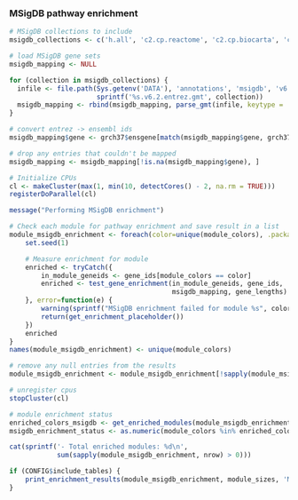 ### MSigDB pathway enrichment

```r
# MSigDB collections to include
msigdb_collections <- c('h.all', 'c2.cp.reactome', 'c2.cp.biocarta', 'c3.mir', 'c3.tft', 'c7.all')

# load MSigDB gene sets
msigdb_mapping <- NULL

for (collection in msigdb_collections) {
  infile <- file.path(Sys.getenv('DATA'), 'annotations', 'msigdb', 'v6.2', 
                      sprintf('%s.v6.2.entrez.gmt', collection))
  msigdb_mapping <- rbind(msigdb_mapping, parse_gmt(infile, keytype = 'entrez'))
}

# convert entrez -> ensembl ids
msigdb_mapping$gene <- grch37$ensgene[match(msigdb_mapping$gene, grch37$entrez)]

# drop any entries that couldn't be mapped
msigdb_mapping <- msigdb_mapping[!is.na(msigdb_mapping$gene), ]
```

```r
# Initialize CPUs
cl <- makeCluster(max(1, min(10, detectCores() - 2, na.rm = TRUE)))
registerDoParallel(cl)

message("Performing MSigDB enrichment")

# Check each module for pathway enrichment and save result in a list
module_msigdb_enrichment <- foreach(color=unique(module_colors), .packages=c('goseq')) %dopar% {
    set.seed(1)

    # Measure enrichment for module
    enriched <- tryCatch({
        in_module_geneids <- gene_ids[module_colors == color]
        enriched <- test_gene_enrichment(in_module_geneids, gene_ids,
                                         msigdb_mapping, gene_lengths)
    }, error=function(e) {
        warning(sprintf("MSigDB enrichment failed for module %s", color))
        return(get_enrichment_placeholder())
    })
    enriched
}
names(module_msigdb_enrichment) <- unique(module_colors)

# remove any null entries from the results
module_msigdb_enrichment <- module_msigdb_enrichment[!sapply(module_msigdb_enrichment, is.null)]

# unregister cpus
stopCluster(cl)

# module enrichment status
enriched_colors_msigdb <- get_enriched_modules(module_msigdb_enrichment)
msigdb_enrichment_status <- as.numeric(module_colors %in% enriched_colors_msigdb)
```

```r
cat(sprintf('- Total enriched modules: %d\n', 
            sum(sapply(module_msigdb_enrichment, nrow) > 0)))

if (CONFIG$include_tables) {
    print_enrichment_results(module_msigdb_enrichment, module_sizes, 'MSigDB Gene Set')
}
```

